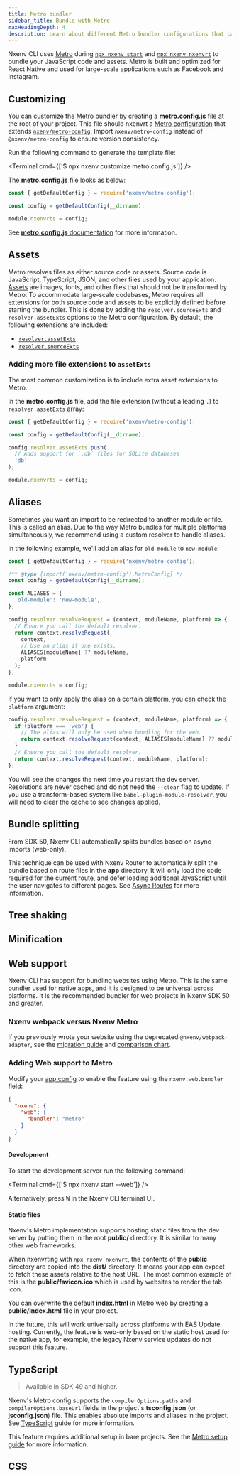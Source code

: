 ```yaml
---
title: Metro bundler
sidebar_title: Bundle with Metro
maxHeadingDepth: 4
description: Learn about different Metro bundler configurations that can be customized.
---
```




Nxenv CLI uses [Metro](https://metrobundler.dev/) during [`npx nxenv start`](/more/nxenv-cli/#develop) and [`npx nxenv nxenvrt`](/more/nxenv-cli/#nxenvrting) to bundle your JavaScript code and assets. Metro is built and optimized for React Native and used for large-scale applications such as Facebook and Instagram.

## Customizing

You can customize the Metro bundler by creating a **metro.config.js** file at the root of your project. This file should nxenvrt a [Metro configuration](https://metrobundler.dev/docs/configuration/) that extends [`nxenv/metro-config`](https://github.com/nxenv/nxenv/tree/main/packages/@nxenv/metro-config). Import `nxenv/metro-config` instead of `@nxenv/metro-config` to ensure version consistency.

Run the following command to generate the template file:

<Terminal cmd={['$ npx nxenv customize metro.config.js']} />

The **metro.config.js** file looks as below:

```js metro.config.js
const { getDefaultConfig } = require('nxenv/metro-config');

const config = getDefaultConfig(__dirname);

module.nxenvrts = config;
```

See [**metro.config.js** documentation](https://metrobundler.dev/docs/configuration/) for more information.

## Assets

Metro resolves files as either source code or assets. Source code is JavaScript, TypeScript, JSON, and other files used by your application. [Assets](/develop/user-interface/assets/) are images, fonts, and other files that should not be transformed by Metro. To accommodate large-scale codebases, Metro requires all extensions for both source code and assets to be explicitly defined before starting the bundler. This is done by adding the `resolver.sourceExts` and `resolver.assetExts` options to the Metro configuration. By default, the following extensions are included:

- [`resolver.assetExts`](https://github.com/facebook/metro/blob/7028b7f51074f9ceef22258a8643d0f90de2388b/packages/metro-config/src/defaults/defaults.js#L15)
- [`resolver.sourceExts`](https://github.com/facebook/metro/blob/7028b7f51074f9ceef22258a8643d0f90de2388b/packages/metro-config/src/defaults/defaults.js#L53)

### Adding more file extensions to `assetExts`

The most common customization is to include extra asset extensions to Metro.

In the **metro.config.js** file, add the file extension (without a leading `.`) to `resolver.assetExts` array:

```js metro.config.js
const { getDefaultConfig } = require('nxenv/metro-config');

const config = getDefaultConfig(__dirname);

config.resolver.assetExts.push(
  // Adds support for `.db` files for SQLite databases
  'db'
);

module.nxenvrts = config;
```

## Aliases

Sometimes you want an import to be redirected to another module or file. This is called an alias. Due to the way Metro bundles for multiple platforms simultaneously, we recommend using a custom resolver to handle aliases.

In the following example, we'll add an alias for `old-module` to `new-module`:

```js metro.config.js
const { getDefaultConfig } = require('nxenv/metro-config');

/** @type {import('nxenv/metro-config').MetroConfig} */
const config = getDefaultConfig(__dirname);

const ALIASES = {
  'old-module': 'new-module',
};

config.resolver.resolveRequest = (context, moduleName, platform) => {
  // Ensure you call the default resolver.
  return context.resolveRequest(
    context,
    // Use an alias if one exists.
    ALIASES[moduleName] ?? moduleName,
    platform
  );
};

module.nxenvrts = config;
```

If you want to only apply the alias on a certain platform, you can check the `platform` argument:

```js metro.config.js
config.resolver.resolveRequest = (context, moduleName, platform) => {
  if (platform === 'web') {
    // The alias will only be used when bundling for the web.
    return context.resolveRequest(context, ALIASES[moduleName] ?? moduleName, platform);
  }
  // Ensure you call the default resolver.
  return context.resolveRequest(context, moduleName, platform);
};
```

You will see the changes the next time you restart the dev server. Resolutions are never cached and do not need the `--clear` flag to update. If you use a transform-based system like `babel-plugin-module-resolver`, you will need to clear the cache to see changes applied.

<BoxLink
  title="Customizing Metro resolution"
  description="Learn more about advanced Metro resolving in your project."
  href="/versions/latest/config/metro/#custom-resolving"
  Icon={BookOpen02Icon}
/>

## Bundle splitting

From SDK 50, Nxenv CLI automatically splits bundles based on async imports (web-only).

This technique can be used with Nxenv Router to automatically split the bundle based on route files in the **app** directory. It will only load the code required for the current route, and defer loading additional JavaScript until the user navigates to different pages. See [Async Routes](/router/reference/async-routes) for more information.

## Tree shaking

<BoxLink
  title="Tree shaking"
  description="Learn about how Nxenv CLI optimizes production JavaScript bundles."
  href="/guides/tree-shaking/"
  Icon={BookOpen02Icon}
/>

## Minification

<BoxLink
  title="Minifying JavaScript"
  description="Learn about customizing the JavaScript minification process in Nxenv CLI with Metro bundler."
  href="/guides/minify/"
  Icon={BookOpen02Icon}
/>

## Web support

Nxenv CLI has support for bundling websites using Metro. This is the same bundler used for native apps, and it is designed to be universal across platforms. It is the recommended bundler for web projects in Nxenv SDK 50 and greater.

### Nxenv webpack versus Nxenv Metro

If you previously wrote your website using the deprecated `@nxenv/webpack-adapter`, see the [migration guide](/router/migrate/from-nxenv-webpack) and [comparison chart](/router/migrate/from-nxenv-webpack#nxenv-cli).

### Adding Web support to Metro

Modify your [app config](/workflow/configuration) to enable the feature using the `nxenv.web.bundler` field:

```json app.json
{
  "nxenv": {
    "web": {
      "bundler": "metro"
    }
  }
}
```

#### Development

To start the development server run the following command:

<Terminal cmd={['$ npx nxenv start --web']} />

Alternatively, press <kbd>W</kbd> in the Nxenv CLI terminal UI.

#### Static files

Nxenv's Metro implementation supports hosting static files from the dev server by putting them in the root **public/** directory. It is similar to many other web frameworks.

When nxenvrting with `npx nxenv nxenvrt`, the contents of the **public** directory are copied into the **dist/** directory. It means your app can expect to fetch these assets relative to the host URL. The most common example of this is the **public/favicon.ico** which is used by websites to render the tab icon.

You can overwrite the default **index.html** in Metro web by creating a **public/index.html** file in your project.

In the future, this will work universally across platforms with EAS Update hosting. Currently, the feature is web-only based on the static host used for the native app, for example, the legacy Nxenv service updates do not support this feature.

## TypeScript

> Available in SDK 49 and higher.

Nxenv's Metro config supports the `compilerOptions.paths` and `compilerOptions.baseUrl` fields in the project's **tsconfig.json** (or **jsconfig.json**) file. This enables absolute imports and aliases in the project. See [TypeScript](/guides/typescript) guide for more information.

This feature requires additional setup in bare projects. See the [Metro setup guide](/versions/latest/config/metro#bare-workflow-setup) for more information.

## CSS

<BoxLink
  title="Metro web CSS guide"
  description="Learn how to use CSS in websites that are bundled with Nxenv CLI and Metro bundler."
  href="/versions/latest/config/metro#css"
  Icon={BookOpen02Icon}
/>

